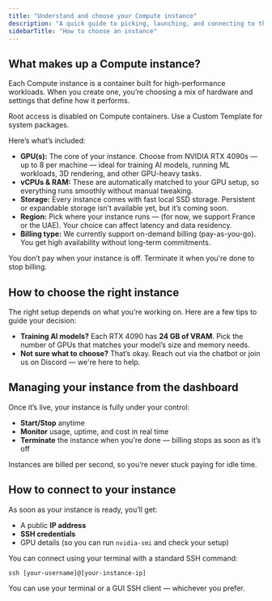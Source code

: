 ```yaml
---
title: "Understand and choose your Compute instance"
description: "A quick guide to picking, launching, and connecting to the right instance for your needs."
sidebarTitle: "How to choose an instance"
---
```


## What makes up a Compute instance?

Each Compute instance is a container built for high-performance workloads. When you create one, you’re choosing a mix of hardware and settings that define how it performs.

<Note>
  Root access is disabled on Compute containers. Use a Custom Template for system packages.
</Note>

Here’s what’s included:

- **GPU(s):** The core of your instance. Choose from NVIDIA RTX 4090s — up to 8 per machine — ideal for training AI models, running ML workloads, 3D rendering, and other GPU-heavy tasks.
- **vCPUs & RAM:** These are automatically matched to your GPU setup, so everything runs smoothly without manual tweaking.
- **Storage:** Every instance comes with fast local SSD storage. Persistent or expandable storage isn’t available yet, but it’s coming soon.
- **Region:** Pick where your instance runs —  (for now, we support France or the UAE). Your choice can affect latency and data residency.
- **Billing type:** We currently support on-demand billing (pay-as-you-go). You get high availability without long-term commitments.

<Tip>
  You don’t pay when your instance is off. Terminate it when you're done to stop billing.
</Tip>

## How to choose the right instance

The right setup depends on what you’re working on. Here are a few tips to guide your decision:

- **Training AI models?** Each RTX 4090 has **24 GB of VRAM**. Pick the number of GPUs that matches your model’s size and memory needs.
- **Not sure what to choose?** That’s okay. Reach out via the chatbot or join us on Discord — we're here to help.

## Managing your instance from the dashboard

Once it’s live, your instance is fully under your control:

- **Start/Stop** anytime
- **Monitor** usage, uptime, and cost in real time
- **Terminate** the instance when you're done — billing stops as soon as it’s off

<Info>
  Instances are billed per second, so you’re never stuck paying for idle time.
</Info>

## How to connect to your instance

As soon as your instance is ready, you’ll get:

- A public **IP address**
- **SSH credentials**
- GPU details (so you can run `nvidia-smi` and check your setup)

You can connect using your terminal with a standard SSH command:

```
ssh [your-username]@[your-instance-ip]
```

You can use your terminal or a GUI SSH client — whichever you prefer.